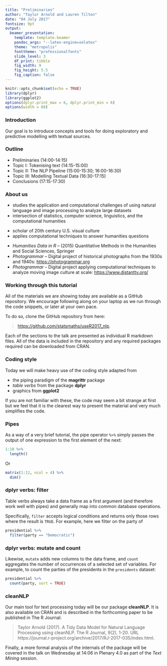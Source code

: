 ```yaml
---
title: "Preliminaries"
author: "Taylor Arnold and Lauren Tilton"
date: "04 July 2017"
fontsize: 9pt
output:
  beamer_presentation:
    template: template.beamer
    pandoc_args: "--latex-engine=xelatex"
    theme: "metropolis"
    fonttheme: "professionalfonts"
    slide_level: 3
    df_print: tibble
    fig_width: 9
    fig_height: 5.5
    fig_caption: false
---
```


```r
knitr::opts_chunk$set(echo = TRUE)
library(dplyr)
library(ggplot2)
options(dplyr.print_max = 6, dplyr.print_min = 6)
options(width = 68)
```

### Introduction

Our goal is to introduce concepts and tools for doing exploratory
and predictive modelling with textual sources. 

### Outline

- Preliminaries (14:00-14:15)
- Topic I: Tokenising text (14:15-15:00)
- Topic II: The NLP Pipeline (15:00-15:30; 16:00-16:30)
- Topic III: Modelling Textual Data (16:30-17:15)
- Conclusions (17:15-17:30)

### About us

**\myorange{Taylor Arnold}**

- studies the application and computational challenges of using
natural language and image processing to analyze large datasets
- intersection of statistics, computer science, linguistics, and the
computational humanities

**\myorange{Lauren Tilton}**

- scholar of 20th century U.S. visual culture
- applies computational techniques to answer humanities questions

**\myorange{Joint Work}**

- *Humanities Data in R* -- (2015) Quantitative Methods in the Humanities and
Social Sciences, Springer
- *Photogrammar* -- Digital project of historical photographs from the 1930s and 1940s:
[https://photogrammar.org](https://photogrammar.org)
- *Photogrammar* -- Digital project applying computational techniques to analyze moving
image culture at scale: [https://www.distanttv.org/](https://www.distanttv.org/)

### Working through this tutorial

All of the materials we are showing today are available
as a GitHub repository. We encourage following along on
your laptop as we run through the code snippets, or later
at your own pace.

To do so, clone the GitHub repository from here:

> [https://github.com/statsmaths/useR2017_nlp](https://github.com/statsmaths/useR2017_nlp).

Each of the sections to the talk are presented as individual
R markdown files. All of the data is included in the repository
and any required packages required can be downloaded from CRAN.

### Coding style

Today we will make heavy use of the coding style adapted
from

- the piping paradigm of the  **magrittr** package
- *table verbs* from the package **dplyr**
- graphics from **ggplot2**

If you are not familiar with these, the code may seem a bit
strange at first but we feel that it is the clearest way to
present the material and very much simplifies the code.

### Pipes

As a way of a very brief tutorial, the pipe operator `%>%` simply passes
the output of one expression to the first element of the next:

```r
1:10 %>%
  length()
```

Or

```r
matrix(1:12, ncol = 4) %>%
  dim()
```

### dplyr verbs: filter

Table verbs always take a data frame as a first argument (and therefore
work well with pipes) and generally map into common database operations.

Specifically, `filter` accepts logical conditions and returns only those
rows where the result is `TRUE`. For example, here we filter on the party
of

```r
presidential %>%
  filter(party == "Democratic")
```

### dplyr verbs: mutate and count

Likewise, `mutate` adds new columns to the data
frame, and `count` aggregates the number of occurrences of a selected
set of variables. For example, to count the parties of the presidents
in the `presidents` dataset:

```r
presidential %>%
  count(party, sort = TRUE)
```

### cleanNLP

Our main tool for text processing today will be our package
**cleanNLP**. It is also available on CRAN and is described
in the forthcoming paper to be published in The R Journal:

>  Taylor Arnold (2017). A Tidy Data Model for Natural Language
>  Processing using cleanNLP. The R Journal, 9(2), 1-20. URL
>  https://journal.r-project.org/archive/2017/RJ-2017-035/index.html.

Finally, a more formal analysis of the internals of the package
will be covered in the talk on Wednesday at 14:06 in Plenary 4.0
as part of the *Text Mining* session.



